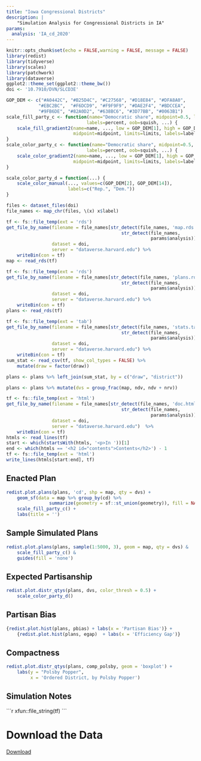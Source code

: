 ```yaml
---
title: "Iowa Congressional Districts"
description: |
    "Simulation Analysis for Congressional Districts in IA"
params:
  analysis: 'IA_cd_2020'
---
```

    
```r
knitr::opts_chunk$set(echo = FALSE,warning = FALSE, message = FALSE)
library(redist)
library(tidyverse)
library(scales)
library(patchwork)
library(dataverse)
ggplot2::theme_set(ggplot2::theme_bw())
doi <- '10.7910/DVN/SLCD3E'
```

```r
GOP_DEM <- c("#A0442C", "#B25D4C", "#C27568", "#D18E84", "#DFA8A0",
            "#EBC2BC",  "#F6DCD9", "#F9F9F9", "#DAE2F4", "#BDCCEA",
            "#9FB6DE", "#82A0D2", "#638BC6", "#3D77BB", "#0063B1")
scale_fill_party_c <- function(name="Democratic share", midpoint=0.5, limits=0:1,
                              labels=percent, oob=squish, ...) {
    scale_fill_gradient2(name=name, ..., low = GOP_DEM[1], high = GOP_DEM[15],
                         midpoint=midpoint, limits=limits, labels=labels, oob=oob)
}
scale_color_party_c <- function(name="Democratic share", midpoint=0.5, limits=0:1,
                              labels=percent, oob=squish, ...) {
    scale_color_gradient2(name=name, ..., low = GOP_DEM[1], high = GOP_DEM[15],
                         midpoint=midpoint, limits=limits, labels=labels, oob=oob)
}

scale_color_party_d = function(...) {
    scale_color_manual(..., values=c(GOP_DEM[2], GOP_DEM[14]),
                       labels=c("Rep.", "Dem."))
}
```

```r
files <- dataset_files(doi)
file_names <- map_chr(files, \(x) x$label)

tf <- fs::file_temp(ext = 'rds')
get_file_by_name(filename = file_names[str_detect(file_names, 'map.rds') & 
                                           str_detect(file_names, 
                                                      params$analysis)], 
                 dataset = doi, 
                 server = "dataverse.harvard.edu") %>% 
    writeBin(con = tf)
map <- read_rds(tf)

tf <- fs::file_temp(ext = 'rds')
get_file_by_name(filename = file_names[str_detect(file_names, 'plans.rds') & 
                                           str_detect(file_names, 
                                                      params$analysis)], 
                 dataset = doi, 
                 server = "dataverse.harvard.edu") %>% 
    writeBin(con = tf)
plans <- read_rds(tf)

tf <- fs::file_temp(ext = 'tab')
get_file_by_name(filename = file_names[str_detect(file_names, 'stats.tab') & 
                                           str_detect(file_names, 
                                                      params$analysis)], 
                 dataset = doi, 
                 server = "dataverse.harvard.edu") %>% 
    writeBin(con = tf)
sum_stat <- read_csv(tf, show_col_types = FALSE) %>% 
    mutate(draw = factor(draw))

plans <- plans %>% left_join(sum_stat, by = c("draw", "district"))

plans <- plans %>% mutate(dvs = group_frac(map, ndv, ndv + nrv))

tf <- fs::file_temp(ext = 'html')
get_file_by_name(filename = file_names[str_detect(file_names, 'doc.html') & 
                                           str_detect(file_names, 
                                                      params$analysis)], 
                 dataset = doi, 
                 server = "dataverse.harvard.edu")  %>% 
    writeBin(con = tf)
htmls <- read_lines(tf)
start <- which(startsWith(htmls, '<p>In '))[1]
end <- which(htmls == '<h2 id="contents">Contents</h2>') - 1
tf <- fs::file_temp(ext = 'html')
write_lines(htmls[start:end], tf)
```

## Enacted Plan

```r
redist.plot.plans(plans, 'cd', shp = map, qty = dvs) + 
    geom_sf(data = map %>% group_by(cd) %>% 
                summarize(geometry = sf::st_union(geometry)), fill = NA, lwd = 2) +
    scale_fill_party_c() +
    labs(title = '')
```

## Sample Simulated Plans

```r
redist.plot.plans(plans, sample(1:5000, 3), geom = map, qty = dvs) &
    scale_fill_party_c() &
    guides(fill = 'none')
```

## Expected Partisanship

```r
redist.plot.distr_qtys(plans, dvs, color_thresh = 0.5) + 
    scale_color_party_d()
```

## Partisan Bias

```r
{redist.plot.hist(plans, pbias) + labs(x = 'Partisan Bias')} + 
    {redist.plot.hist(plans, egap)  + labs(x = 'Efficiency Gap')}
```


## Compactness

```r
redist.plot.distr_qtys(plans, comp_polsby, geom = 'boxplot') +
    labs(y = "Polsby Popper",
         x = 'Ordered District, by Polsby Popper')
```

## Simulation Notes

````{=html}
```r
xfun::file_string(tf)
```
````


    
# Download the Data
    
[Download](https://dataverse.harvard.edu/dataset.xhtml?persistentId=doi:10.7910/DVN/SLCD3E)
